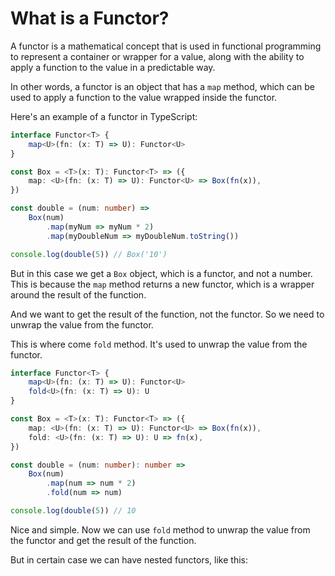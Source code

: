 # What is a Functor?

A functor is a mathematical concept that is used in functional programming to represent a container or wrapper for a value, along with the ability to apply a function to the value in a predictable way.

In other words, a functor is an object that has a `map` method, which can be used to apply a function to the value wrapped inside the functor.

Here's an example of a functor in TypeScript:

```ts
interface Functor<T> {
	map<U>(fn: (x: T) => U): Functor<U>
}

const Box = <T>(x: T): Functor<T> => ({
	map: <U>(fn: (x: T) => U): Functor<U> => Box(fn(x)),
})

const double = (num: number) =>
	Box(num)
		.map(myNum => myNum * 2)
		.map(myDoubleNum => myDoubleNum.toString())

console.log(double(5)) // Box('10')
```

But in this case we get a `Box` object, which is a functor, and not a number. This is because the `map` method returns a new functor, which is a wrapper around the result of the function.

And we want to get the result of the function, not the functor. So we need to unwrap the value from the functor.

This is where come `fold` method. It's used to unwrap the value from the functor.

```ts
interface Functor<T> {
	map<U>(fn: (x: T) => U): Functor<U>
	fold<U>(fn: (x: T) => U): U
}

const Box = <T>(x: T): Functor<T> => ({
	map: <U>(fn: (x: T) => U): Functor<U> => Box(fn(x)),
	fold: <U>(fn: (x: T) => U): U => fn(x),
})

const double = (num: number): number =>
	Box(num)
		.map(num => num * 2)
		.fold(num => num)

console.log(double(5)) // 10
```

Nice and simple. Now we can use `fold` method to unwrap the value from the functor and get the result of the function.

But in certain case we can have nested functors, like this:
